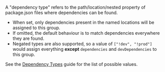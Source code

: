 
A "dependency type" refers to the path/location/nested property of package.json files where dependencies can be found.

- When set, only dependencies present in the named locations will be assigned to this group.
- If omitted, the default behaviour is to match dependencies everywhere they are found.
- Negated types are also supported, so a value of `["!dev", "!prod"]` would assign everything **except** `dependencies` and `devDependencies` to this group.

See the [Dependency Types](REF_DEPENDENCY_TYPES) guide for the list of possible values.

<CustomTypesTip />
